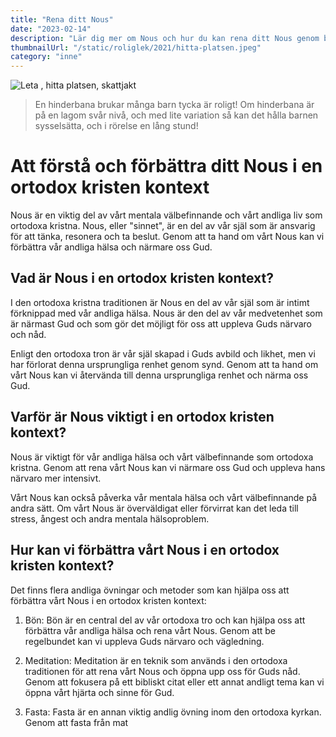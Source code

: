 ```yaml
---
title: "Rena ditt Nous"
date: "2023-02-14"
description: "Lär dig mer om Nous och hur du kan rena ditt Nous genom bön, meditation och andliga övningar."
thumbnailUrl: "/static/roliglek/2021/hitta-platsen.jpeg"
category: "inne"
---
```


![ Leta , hitta platsen, skattjakt](/static/roliglek/2021/hitta-platsen.jpeg)

> En hinderbana brukar många barn tycka är roligt! Om hinderbana är på en lagom svår nivå, och med lite variation så kan det hålla barnen sysselsätta, och i rörelse en lång stund!

# Att förstå och förbättra ditt Nous i en ortodox kristen kontext

Nous är en viktig del av vårt mentala välbefinnande och vårt andliga liv som ortodoxa kristna. Nous, eller "sinnet", är en del av vår själ som är ansvarig för att tänka, resonera och ta beslut. Genom att ta hand om vårt Nous kan vi förbättra vår andliga hälsa och närmare oss Gud.

## Vad är Nous i en ortodox kristen kontext?

I den ortodoxa kristna traditionen är Nous en del av vår själ som är intimt förknippad med vår andliga hälsa. Nous är den del av vår medvetenhet som är närmast Gud och som gör det möjligt för oss att uppleva Guds närvaro och nåd.

Enligt den ortodoxa tron är vår själ skapad i Guds avbild och likhet, men vi har förlorat denna ursprungliga renhet genom synd. Genom att ta hand om vårt Nous kan vi återvända till denna ursprungliga renhet och närma oss Gud.

## Varför är Nous viktigt i en ortodox kristen kontext?

Nous är viktigt för vår andliga hälsa och vårt välbefinnande som ortodoxa kristna. Genom att rena vårt Nous kan vi närmare oss Gud och uppleva hans närvaro mer intensivt.

Vårt Nous kan också påverka vår mentala hälsa och vårt välbefinnande på andra sätt. Om vårt Nous är överväldigat eller förvirrat kan det leda till stress, ångest och andra mentala hälsoproblem.

## Hur kan vi förbättra vårt Nous i en ortodox kristen kontext?

Det finns flera andliga övningar och metoder som kan hjälpa oss att förbättra vårt Nous i en ortodox kristen kontext:

1. Bön: Bön är en central del av vår ortodoxa tro och kan hjälpa oss att förbättra vår andliga hälsa och rena vårt Nous. Genom att be regelbundet kan vi uppleva Guds närvaro och vägledning.

2. Meditation: Meditation är en teknik som används i den ortodoxa traditionen för att rena vårt Nous och öppna upp oss för Guds nåd. Genom att fokusera på ett bibliskt citat eller ett annat andligt tema kan vi öppna vårt hjärta och sinne för Gud.

3. Fasta: Fasta är en annan viktig andlig övning inom den ortodoxa kyrkan. Genom att fasta från mat
